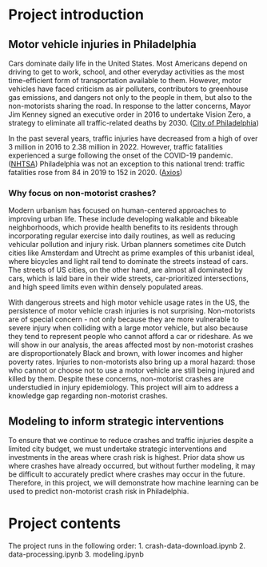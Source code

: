 # Project introduction 

## Motor vehicle injuries in Philadelphia

Cars dominate daily life in the United States. Most Americans depend on driving to get to work, school, and other everyday activities as the most time-efficient form of transportation available to them. However, motor vehicles have faced criticism as air polluters, contributors to greenhouse gas emissions, and dangers not only to the people in them, but also to the non-motorists sharing the road. In response to the latter concerns, Mayor Jim Kenney signed an executive order in 2016 to undertake Vision Zero, a strategy to eliminate all traffic-related deaths by 2030. ([City of Philadelphia](https://www.phila.gov/2022-10-06-city-releases-vision-zero-annual-report-cuts-the-ribbon-at-chestnut-street-repaving-safety-project))

In the past several years, traffic injuries have decreased from a high of over 3 million in 2016 to 2.38 million in 2022. However, traffic fatalities experienced a surge following the onset of the COVID-19 pandemic. ([NHTSA](https://crashstats.nhtsa.dot.gov/Api/Public/ViewPublication/813560)) Philadelphia was not an exception to this national trend: traffic fatalities rose from 84 in 2019 to 152 in 2020. ([Axios](https://www.axios.com/local/philadelphia/2024/12/09/traffic-crash-deaths-vision-zero-2024))

### Why focus on non-motorist crashes?

Modern urbanism has focused on human-centered approaches to improving urban life. These include developing walkable and bikeable neighborhoods, which provide health benefits to its residents through incorporating regular exercise into daily routines, as well as reducing vehicular pollution and injury risk. Urban planners sometimes cite Dutch cities like Amsterdam and Utrecht as prime examples of this urbanist ideal, where bicycles and light rail tend to dominate the streets instead of cars. The streets of US cities, on the other hand, are almost all dominated by cars, which is laid bare in their wide streets, car-prioritized intersections, and high speed limits even within densely populated areas.

With dangerous streets and high motor vehicle usage rates in the US, the persistence of motor vehicle crash injuries is not surprising. Non-motorists are of special concern - not only because they are more vulnerable to severe injury when colliding with a large motor vehicle, but also because they tend to represent people who cannot afford a car or rideshare. As we will show in our analysis, the areas affected most by non-motorist crashes are disproportionately Black and brown, with lower incomes and higher poverty rates. Injuries to non-motorists also bring up a moral hazard: those who cannot or choose not to use a motor vehicle are still being injured and killed by them. Despite these concerns, non-motorist crashes are understudied in injury epidemiology. This project will aim to address a knowledge gap regarding non-motorist crashes.

## Modeling to inform strategic interventions

To ensure that we continue to reduce crashes and traffic injuries despite a limited city budget, we must undertake strategic interventions and investments in the areas where crash risk is highest. Prior data show us where crashes have already occurred, but without further modeling, it may be difficult to accurately predict where crashes may occur in the future. Therefore, in this project, we will demonstrate how machine learning can be used to predict non-motorist crash risk in Philadelphia.

# Project contents

The project runs in the following order:
    1. crash-data-download.ipynb
    2. data-processing.ipynb
    3. modeling.ipynb
